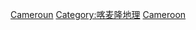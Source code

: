 {{Commons cat|National parks of Cameroon}}

[[Category:非洲國家公園|Cameroun]]
[[Category:喀麦隆地理|Category:喀麦隆地理]]
[[Category:各国国家公园|Cameroon]]
